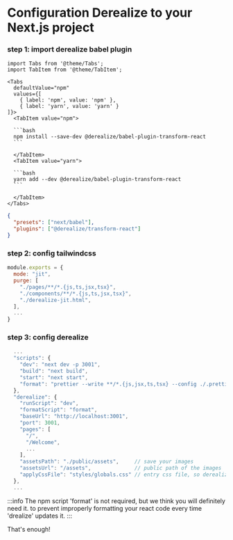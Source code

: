 # Configuration Derealize to your Next.js project

### step 1: import derealize babel plugin

````mdx-code-block
import Tabs from '@theme/Tabs';
import TabItem from '@theme/TabItem';

<Tabs
  defaultValue="npm"
  values={[
    { label: 'npm', value: 'npm' },
    { label: 'yarn', value: 'yarn' }
]}>
  <TabItem value="npm">

  ```bash
  npm install --save-dev @derealize/babel-plugin-transform-react
  ```

  </TabItem>
  <TabItem value="yarn">

  ```bash
  yarn add --dev @derealize/babel-plugin-transform-react
  ```

  </TabItem>
</Tabs>
````

```json title="./.babelrc"
{
  "presets": ["next/babel"],
  "plugins": ["@derealize/transform-react"]
}
```

### step 2: config tailwindcss

```js title="./tailwind.config.js" {2,6}
module.exports = {
  mode: "jit",
  purge: [
    "./pages/**/*.{js,ts,jsx,tsx}",
    "./components/**/*.{js,ts,jsx,tsx}",
    "./derealize-jit.html",
  ],
  ...
}
```

### step 3: config derealize

```js title="./package.json" {5}
  ...
  "scripts": {
    "dev": "next dev -p 3001",
    "build": "next build",
    "start": "next start",
    "format": "prettier --write **/*.{js,jsx,ts,tsx} --config ./.prettierrc"
  },
  "derealize": {
    "runScript": "dev",
    "formatScript": "format",
    "baseUrl": "http://localhost:3001",
    "port": 3001,
    "pages": [
      "/",
      "/Welcome",
      ...
    ],
    "assetsPath": "./public/assets",     // save your images
    "assetsUrl": "/assets",              // public path of the images
    "applyCssFile": "styles/globals.css" // entry css file, so derealize can be parsed @apply
  },
  ...
```

:::info
The npm script 'format' is not required, but we think you will definitely need it. to prevent improperly formatting your react code every time 'drealize' updates it.
:::

That's enough!
